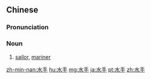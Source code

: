 ==Chinese==
{{zh-forms}}

===Pronunciation===
{{zh-pron
|m=shuǐshǒu
|c=seoi2 sau2
|h=pfs=súi-sú
|mn=xm,zz,tw:chúi-siú/qz,twv:chúi-chhiú
|cat=n
}}

===Noun===
{{zh-noun}}

# [[sailor]], [[mariner]]

[[zh-min-nan:水手]]
[[hu:水手]]
[[mg:水手]]
[[ja:水手]]
[[pt:水手]]
[[zh:水手]]